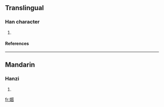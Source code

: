 ==Translingual==
===Han character===
{{Han char|rn=38|rad=女|as=09|sn=12|four=|canj=女心心日 (VPPA)}}
# {{defn|Han|sort=女09}}
====References====
{{Han ref|kx=0267.040|dkj=06510|hdz=21064.170|uh=5A98|ud=23192}}

----
==Mandarin==
===Hanzi===
{{cmn-hanzi|pin=[[j]] (jie)|wg=chi<sup>e</sup>}}
# {{defn|Mandarin}}

[[fr:媘]]